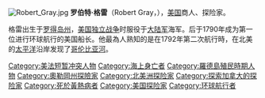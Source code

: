 [[File:Robert_Gray.jpg|thumb]]
'''罗伯特·格雷'''（Robert Gray，{{bd|1755年|5月10日|1806年|7月|catIdx=G}}），[[美国|美国]]商人、探险家。

格雷出生于[[罗得岛州|罗得岛州]]{{link-en|蒂弗頓 (羅得島州)|Tiverton, Rhode Island|蒂弗頓}}，[[美国独立战争|美国独立战争]]时服役于[[大陆军|大陆军]]海军。后于1790年成为第一位进行环球航行的美国船长。他最為人熟知的是在1792年第二次航行時，在北美的[[太平洋|太平洋]]沿岸发现了[[哥伦比亚河|哥伦比亚河]]。

{{Authority control}}
{{US-bio-stub}}

[[Category:美法短暂冲突人物|Category:美法短暂冲突人物]]
[[Category:海上身亡者|Category:海上身亡者]]
[[Category:羅德島殖民時期人物|Category:羅德島殖民時期人物]]
[[Category:奧勒岡州探險家|Category:奧勒岡州探險家]]
[[Category:北美洲探险家|Category:北美洲探险家]]
[[Category:探索加拿大的探险家|Category:探索加拿大的探险家]]
[[Category:死於黃熱病者|Category:死於黃熱病者]]
[[Category:美国探险家|Category:美国探险家]]
[[Category:环球航行者|Category:环球航行者]]